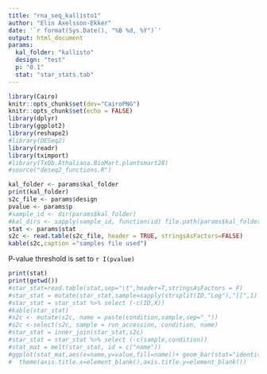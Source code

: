 ```yaml
---
title: "rna_seq_kallisto1"
author: "Elin Axelsson-Ekker"
date: '`r format(Sys.Date(), "%B %d, %Y")`'
output: html_document
params:
  kal_folder: "kallisto"
  design: "test"
  p: "0.1"
  stat: "star_stats.tab"
---
```


```r
library(Cairo)
knitr::opts_chunk$set(dev="CairoPNG")
knitr::opts_chunk$set(echo = FALSE)
library(dplyr)
library(ggplot2)
library(reshape2)
#library(DESeq2)
library(readr)
library(tximport)
#library(TxDb.Athaliana.BioMart.plantsmart28)
#source("deseq2_functions.R")
```

```r
kal_folder <- params$kal_folder
print(kal_folder)
s2c_file <- params$design
pvalue <- params$p
#sample_id <- dir(params$kal_folder)
#kal_dirs <- sapply(sample_id, function(id) file.path(params$kal_folder, id))
stat <- params$stat
s2c <- read.table(s2c_file, header = TRUE, stringsAsFactors=FALSE)
kable(s2c,caption ="samples file used")
```

P-value threshold is set to `r I(pvalue)`


```r
print(stat)
print(getwd())
#star_stat=read.table(stat,sep="\t",header=T,stringsAsFactors = F)
#star_stat = mutate(star_stat,sample=sapply(strsplit(ID,"Log"),"[[",1) )
#star_stat = star_stat %>% select (-c(ID,X))
#kable(star_stat)
#s2c <- mutate(s2c, name = paste(condition,sample,sep="_"))
#s2c <-select(s2c, sample = run_accession, condition, name)
#star_stat = inner_join(star_stat,s2c)
#star_stat = star_stat %>% select (-c(sample,condition))
#stat_mat = melt(star_stat, id = c("name"))
#ggplot(stat_mat,aes(x=name,y=value,fill=name))+ geom_bar(stat="identity")+facet_wrap(~variable,scales = "free")+ guides(fill=FALSE)+
#  theme(axis.title.x=element_blank(),axis.title.y=element_blank())
     
```
